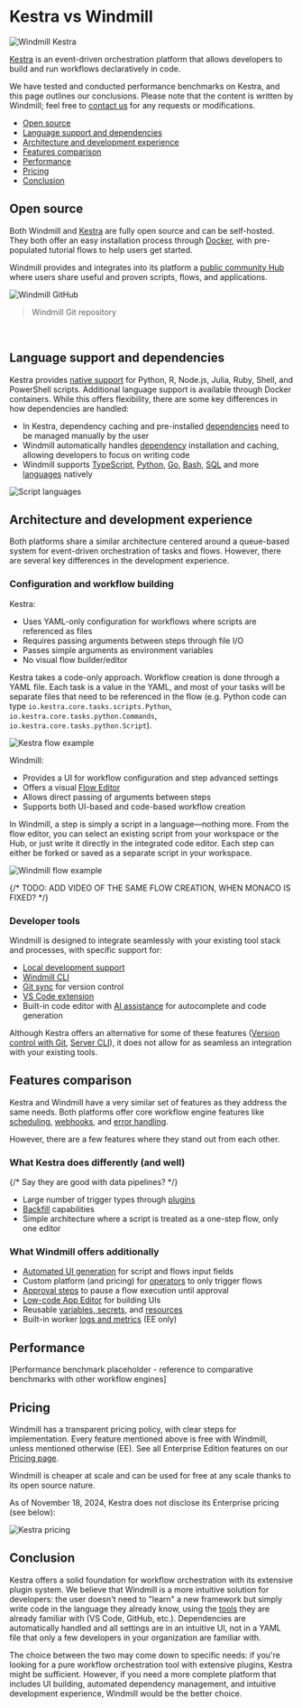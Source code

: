 
# Kestra vs Windmill

![Windmill Kestra](../assets/compared_to/windmill_kestra.png 'Windmill Kestra')

[Kestra](https://kestra.io) is an event-driven orchestration platform that allows developers to build and run workflows declaratively in code.

We have tested and conducted performance benchmarks on Kestra, and this page outlines our conclusions. Please note that the content is written by Windmill; feel free to [contact us](../misc/6_getting_help/index.mdx) for any requests or modifications.

- [Open source](#open-source)
- [Language support and dependencies](#language-support-and-dependencies)
- [Architecture and development experience](#architecture-and-development-experience)
- [Features comparison](#features-comparison)
- [Performance](#performance)
- [Pricing](#pricing)
- [Conclusion](#conclusion)

## Open source

Both Windmill and [Kestra](https://github.com/kestra-io/kestra) are fully open source and can be self-hosted. They both offer an easy installation process through [Docker](https://www.docker.com/), with pre-populated tutorial flows to help users get started.

Windmill provides and integrates into its platform a [public community Hub](https://hub.windmill.dev/) where users share useful and proven scripts, flows, and applications.

![Windmill GitHub](../assets/compared_to/windmill_gh.png 'Windmill GitHub')

> Windmill Git repository

<br/>

<div className="grid grid-cols-2 gap-6 mb-4">
	<DocCard
		title="Self-host Windmill"
		description="Self host Windmill in 2 minutes."
		href="/docs/advanced/self_host/"
	/>
</div>

## Language support and dependencies

Kestra provides [native support](https://kestra.io/docs/workflow-components/tasks/scripts/languages) for Python, R, Node.js, Julia, Ruby, Shell, and PowerShell scripts. Additional language support is available through Docker containers. While this offers flexibility, there are some key differences in how dependencies are handled:

- In Kestra, dependency caching and pre-installed [dependencies](https://kestra.io/docs/workflow-components/tasks/scripts/installing-dependencies) need to be managed manually by the user
- Windmill automatically handles [dependency](../advanced/6_imports/index.mdx) installation and caching, allowing developers to focus on writing code
- Windmill supports [TypeScript](../getting_started/0_scripts_quickstart/1_typescript_quickstart/index.mdx), [Python](../getting_started/0_scripts_quickstart/2_python_quickstart/index.mdx), [Go](../getting_started/0_scripts_quickstart/3_go_quickstart/index.mdx), [Bash](../getting_started/0_scripts_quickstart/4_bash_quickstart/index.mdx), [SQL](../getting_started/0_scripts_quickstart/5_sql_quickstart/index.mdx) and more [languages](../getting_started/0_scripts_quickstart/index.mdx) natively

![Script languages](../../static/images/script_languages.png 'Script languages')

<div className="grid grid-cols-2 gap-6 mb-4">
	<DocCard
		title="Languages"
		description="Windmill supports TypeScript, Python, Go, PHP, Bash, SQL and Rust or launch docker containers."
		href="/docs/getting_started/scripts_quickstart"
	/>
    <DocCard
		title="Dependencies in Windmill"
		description="Learn how Windmill handles dependencies automatically."
		href="/docs/advanced/imports"
	/>
</div>

## Architecture and development experience

Both platforms share a similar architecture centered around a queue-based system for event-driven orchestration of tasks and flows. However, there are several key differences in the development experience.

### Configuration and workflow building

Kestra:
- Uses YAML-only configuration for workflows where scripts are referenced as files
- Requires passing arguments between steps through file I/O
- Passes simple arguments as environment variables
- No visual flow builder/editor

Kestra takes a code-only approach. Workflow creation is done through a YAML file. Each task is a value in the YAML, and most of your tasks will be separate files that need to be referenced in the flow (e.g. Python code can type `io.kestra.core.tasks.scripts.Python`, `io.kestra.core.tasks.python.Commands`, `io.kestra.core.tasks.python.Script`).

![Kestra flow example](../assets/compared_to/flow_kestra.png 'Kestra flow example')

Windmill:
- Provides a UI for workflow configuration and step advanced settings
- Offers a visual [Flow Editor](../flows/1_flow_editor.mdx)
- Allows direct passing of arguments between steps
- Supports both UI-based and code-based workflow creation

In Windmill, a step is simply a script in a language—nothing more. From the flow editor, you can select an existing script from your workspace or the Hub, or just write it directly in the integrated code editor. Each step can either be forked or saved as a separate script in your workspace.

![Windmill flow example](../assets/compared_to/flow_windmill_kestra.png 'Windmill flow example')

{/* TODO: ADD VIDEO OF THE SAME FLOW CREATION, WHEN MONACO IS FIXED? */}

### Developer tools

Windmill is designed to integrate seamlessly with your existing tool stack and processes, with specific support for:
- [Local development support](../advanced/4_local_development/index.mdx)
- [Windmill CLI](../advanced/3_cli/index.mdx)
- [Git sync](../advanced/11_git_sync/index.mdx) for version control
- [VS Code extension](../cli_local_dev/1_vscode-extension/index.mdx)
- Built-in code editor with [AI assistance](../core_concepts/22_ai_generation/index.mdx) for autocomplete and code generation

Although Kestra offers an alternative for some of these features ([Version control with Git](https://kestra.io/docs/version-control-cicd/git), [Server CLI](https://kestra.io/docs/server-cli)), it does not allow for as seamless an integration with your existing tools.

<div className="grid grid-cols-2 gap-6 mb-4">
	<DocCard
		title="Local development"
		description="Develop from various environments such as your terminal, VS Code, and JetBrains IDEs."
		href="/docs/advanced/local_development"
	/>
</div>

## Features comparison

Kestra and Windmill have a very similar set of features as they address the same needs. Both platforms offer core workflow engine features like [scheduling](../core_concepts/1_scheduling/), [webhooks](../core_concepts/4_webhooks/index.mdx), and [error handling](../core_concepts/10_error_handling/index.mdx).

However, there are a few features where they stand out from each other.

### What Kestra does differently (and well)

{/* Say they are good with data pipelines? */}

- Large number of trigger types through [plugins](https://kestra.io/plugins)
- [Backfill](https://kestra.io/docs/concepts/backfill) capabilities
- Simple architecture where a script is treated as a one-step flow, only one editor

### What Windmill offers additionally

- [Automated UI generation](../core_concepts/6_auto_generated_uis/index.mdx) for script and flows input fields
- Custom platform (and pricing) for [operators](../core_concepts/16_roles_and_permissions/index.mdx#operator) to only trigger flows
- [Approval steps](../flows/11_flow_approval.mdx) to pause a flow execution until approval
- [Low-code App Editor](../apps/0_app_editor/index.mdx) for building UIs
- Reusable [variables, secrets](../core_concepts/2_variables_and_secrets/index.mdx), and [resources](../core_concepts/3_resources_and_types/index.mdx)
- Built-in worker [logs and metrics](../core_concepts/9_worker_groups/index.mdx#queue-metrics) (EE only)

## Performance

[Performance benchmark placeholder - reference to comparative benchmarks with other workflow engines]

## Pricing

Windmill has a transparent pricing policy, with clear steps for implementation. Every feature mentioned above is free with Windmill, unless mentioned otherwise (EE). See all Enterprise Edition features on our [Pricing page](/pricing).

Windmill is cheaper at scale and can be used for free at any scale thanks to its open source nature.

As of November 18, 2024, Kestra does not disclose its Enterprise pricing (see below):

![Kestra pricing](../assets/compared_to/kestra_pricing.png 'Kestra pricing')

<div className="grid grid-cols-2 gap-6 mb-4">
	<DocCard
		title="Pricing"
		description="Windmill's subscription plans and simulations."
		href="/pricing"
	/>
	<DocCard
		title="Plans & How to Upgrade"
		description="Windmill transparently provides the content and pricing of its upgraded plans."
		href="/docs/misc/plans_details"
	/>
</div>

## Conclusion

Kestra offers a solid foundation for workflow orchestration with its extensive plugin system. We believe that Windmill is a more intuitive solution for developers: the user doesn't need to "learn" a new framework but simply write code in the language they already know, using the [tools](#developer-tools) they are already familiar with (VS Code, GitHub, etc.). Dependencies are automatically handled and all settings are in an intuitive UI, not in a YAML file that only a few developers in your organization are familiar with.

The choice between the two may come down to specific needs: if you're looking for a pure workflow orchestration tool with extensive plugins, Kestra might be sufficient. However, if you need a more complete platform that includes UI building, automated dependency management, and intuitive development experience, Windmill would be the better choice.